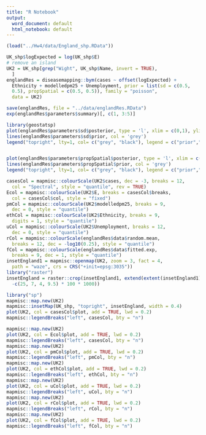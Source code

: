 ```yaml
---
title: "R Notebook"
output:
  word_document: default
  html_notebook: default
---
```


```r
(load("../Hw4/data/England_shp.RData"))
```

```r
UK_shp$logExpected = log(UK_shp$E)
# remove an island
UK2 = UK_shp[grep("Wight", UK_shp$Name, invert = TRUE),
  ]
englandRes = diseasemapping::bym(cases ~ offset(logExpected) +
  Ethnicity + modelledpm25 + Unemployment, prior = list(sd = c(0.5,
  0.5), propSpatial = c(0.5, 0.5)), family = "poisson",
  data = UK2)
```




```r
save(englandRes, file = "../data/englandRes.RData")
exp(englandRes$parameters$summary)[, c(1, 3:5)]
```


```r
library(geostatsp)
plot(englandRes$parameters$sd$posterior, type = 'l', xlim = c(0,1), ylim = c(0,2.5), xlab = "prop spatial", main = "Prior and Post distribution of sd")
lines(englandRes$parameters$sd$prior, col = 'grey')
legend("topright", lty=1, col= c("grey", "black"), legend = c("prior","posterior"), bty ="n")


plot(englandRes$parameters$propSpatial$posterior, type = 'l', xlim = c(0,1), ylim = c(0,2.5), xlab = "prop spatial", main = "Prior and Post distribution of spatial proportion")
lines(englandRes$parameters$propSpatial$prior, col = 'grey')
legend("topright", lty=1, col= c("grey", "black"), legend = c("prior","posterior"), bty ="n")
```





```r

casesCol = mapmisc::colourScale(UK2$cases, dec = -3, breaks = 12,
  col = "Spectral", style = "quantile", rev = TRUE)
Ecol = mapmisc::colourScale(UK2$E, breaks = casesCol$breaks,
  col = casesCol$col, style = "fixed")
pmCol = mapmisc::colourScale(UK2$modelledpm25, breaks = 9,
  dec = 0, style = "quantile")
ethCol = mapmisc::colourScale(UK2$Ethnicity, breaks = 9,
  digits = 1, style = "quantile")
uCol = mapmisc::colourScale(UK2$Unemployment, breaks = 12,
  dec = 0, style = "quantile")
rCol = mapmisc::colourScale(englandRes$data$random.mean,
  breaks = 12, dec = -log10(0.25), style = "quantile")
fCol = mapmisc::colourScale(englandRes$data$fitted.exp,
  breaks = 9, dec = 1, style = "quantile")
insetEngland1 = mapmisc::openmap(UK2, zoom = 3, fact = 4,
  path = "waze", crs = CRS("+init=epsg:3035"))
library("raster")
insetEngland = raster::crop(insetEngland1, extend(extent(insetEngland1),
  -c(25, 7, 4, 9.5) * 100 * 1000))
```

```r
library("sp")
mapmisc::map.new(UK2)
mapmisc::insetMap(UK_shp, "topright", insetEngland, width = 0.4)
plot(UK2, col = casesCol$plot, add = TRUE, lwd = 0.2)
mapmisc::legendBreaks("left", casesCol, bty = "n")
```

```r
mapmisc::map.new(UK2)
plot(UK2, col = Ecol$plot, add = TRUE, lwd = 0.2)
mapmisc::legendBreaks("left", casesCol, bty = "n")
mapmisc::map.new(UK2)
plot(UK2, col = pmCol$plot, add = TRUE, lwd = 0.2)
mapmisc::legendBreaks("left", pmCol, bty = "n")
mapmisc::map.new(UK2)
plot(UK2, col = ethCol$plot, add = TRUE, lwd = 0.2)
mapmisc::legendBreaks("left", ethCol, bty = "n")
mapmisc::map.new(UK2)
plot(UK2, col = uCol$plot, add = TRUE, lwd = 0.2)
mapmisc::legendBreaks("left", uCol, bty = "n")
mapmisc::map.new(UK2)
plot(UK2, col = rCol$plot, add = TRUE, lwd = 0.2)
mapmisc::legendBreaks("left", rCol, bty = "n")
mapmisc::map.new(UK2)
plot(UK2, col = fCol$plot, add = TRUE, lwd = 0.2)
mapmisc::legendBreaks("left", fCol, bty = "n")
```

































